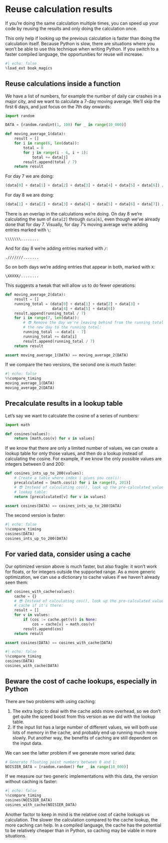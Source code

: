 # Reuse calculation results

If you're doing the same calculation multiple times, you can speed up your code by reusing the results and only doing the calculation once.

This only help if looking up the previous calculation is faster than doing the calculation itself.
Because Python is slow, there are situations where you won't be able to use this technique when writing Python.
If you switch to a faster compiled language, the opportunities for reuse will increase.

```python
#| echo: false
%load_ext book_magics
```

## Reuse calculations inside a function

We have a list of numbers, for example the number of daily car crashes in a major city, and we want to calculate a 7-day moving average.
We'll skip the first 6 days, and just focus on the 7th day onwards:

```python
import random

DATA = [random.randint(1, 100) for _ in range(10_000)]

def moving_average_1(data):
    result = []
    for i in range(6, len(data)):
        total = 0
        for j in range(i - 6, i + 1):
            total += data[j]
        result.append(total / 7)
    return result
```

For day 7 we are doing:

```python
(data[0] + data[1] + data[2] + data[3] + data[4] + data[5] + data[6]) / 7
```

For day 8 we are doing:

```python
(data[1] + data[2] + data[3] + data[4] + data[5] + data[6] + data[7]) / 7
```

There is an overlap in the calculations we're doing.
On day 8 we're calculating the sum of `data[2]` through `data[6]`, even though we've already done that for day 7.
Visually, for day 7's moving average we're adding entries marked with `\`:

```
\\\\\\\........
```

And for day 8 we're adding entries marked with `/`:

```
.///////.......
```

So on both days we're adding entries that appear in both, marked with `X`:

```
\XXXXX/........
```

This suggests a tweak that will allow us to do fewer operations:

```python
def moving_average_2(data):
    result = []
    running_total = (data[0] + data[1] + data[2] + data[3] +
                     data[4] + data[5] + data[6])
    result.append(running_total / 7)
    for i in range(7, len(data)):
        # 😎 Remove the day we're leaving behind from the running total, add
        # the new day to the running total:
        running_total -= data[i - 7]
        running_total += data[i]
        result.append(running_total / 7)
    return result

assert moving_average_1(DATA) == moving_average_2(DATA)
```

If we compare the two versions, the second one is much faster:

```python
#| echo: false
%%compare_timing
moving_average_1(DATA)
moving_average_2(DATA)
```

## Precalculate results in a lookup table

Let's say we want to calculate the cosine of a series of numbers:

```python
import math

def cosines(values):
    return [math.cos(v) for v in values]
```

If we know that there are only a limited number of values, we can create a lookup table for only those values, and then do a lookup instead of calculating the cosine.
For example, if we know the only possible values are integers between 0 and 200:

```python
def cosines_ints_up_to_200(values):
    # Create a table where index i gives you cos(i):
    precalculated = [math.cos(i) for i in range(0, 201)]
    # 😎 Instead of calculating cos(), look up the pre-calculated value in the
    # lookup table:
    return [precalculated[v] for v in values]

assert cosines(DATA) == cosines_ints_up_to_200(DATA)
```

The second version is faster:

```python
#| echo: false
%%compare_timing
cosines(DATA)
cosines_ints_up_to_200(DATA)
```

## For varied data, consider using a cache

Our optimized version above is much faster, but also fragile: it won't work for floats, or for integers outside the supported range.
As a more generic optimization, we can use a dictionary to cache values if we haven't already seen them:

```python
def cosines_with_cache(values):
    cache = {}
    # 😎 Instead of calculating cos(), look up the pre-calculated value in the
    # cache if it's there:
    result = []
    for v in values:
        if (cos := cache.get(v)) is None:
            cos = cache[v] = math.cos(v)
        result.append(cos)
    return result

assert cosines(DATA) == cosines_with_cache(DATA)
```

```python
#| echo: false
%%compare_timing
cosines(DATA)
cosines_with_cache(DATA)
```

## Beware the cost of cache lookups, especially in Python

There are two problems with using caching:

1. The extra logic to deal with the cache adds more overhead, so we don't get quite the speed boost from this version as we did with the lookup table.
2. If the input list has a large number of different values, we will both use lots of memory in the cache, and probably end up running much more slowly.
   Put another way, the benefits of caching are still dependent on the input data.

We can see the latter problem if we generate more varied data:

```python
# Generate floating point numbers between 0 and 1:
NOISIER_DATA = [random.random() for _ in range(10_000)]
```

If we measure our two generic implementations with this data, the version without caching is faster:

```python
#| echo: false
%%compare_timing
cosines(NOISIER_DATA)
cosines_with_cache(NOISIER_DATA)
```

Another factor to keep in mind is the relative cost of cache lookups vs calculation.
The slower the calculation compared to the cache lookup, the more caching can help.
In a compiled language, the cache has the potential to be relatively cheaper than in Python, so caching may be viable in more situations.
